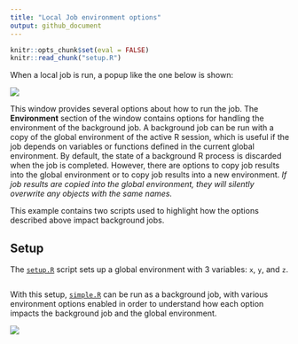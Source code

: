 ```yaml
---
title: "Local Job environment options"
output: github_document
---
```


```r
knitr::opts_chunk$set(eval = FALSE)
knitr::read_chunk("setup.R")
```

When a local job is run, a popup like the one below is shown:

![](../images/local-job-options.png)

This window provides several options about how to run the job. The
**Environment** section of the window contains options for handling the
environment of the background job. A background job can be run with a copy of
the global environment of the active R session, which is useful if the job
depends on variables or functions defined in the current global environment. By
default, the state of a background R process is discarded when the job is
completed. However, there are options to copy job results into the global
environment or to copy job results into a new environment. *If job results are
copied into the global environment, they will silently overwrite any objects
with the same names.*

This example contains two scripts used to highlight how the options described
above impact background jobs.

## Setup
The [`setup.R`](setup.R) script sets up a global environment with 3 variables:
`x`, `y`, and `z`.

```r
```

With this setup, [`simple.R`](simple.R) can be run as a background job, with
various environment options enabled in order to understand how each option
impacts the background job and the global environment.

![](../images/environment-options.gif)
